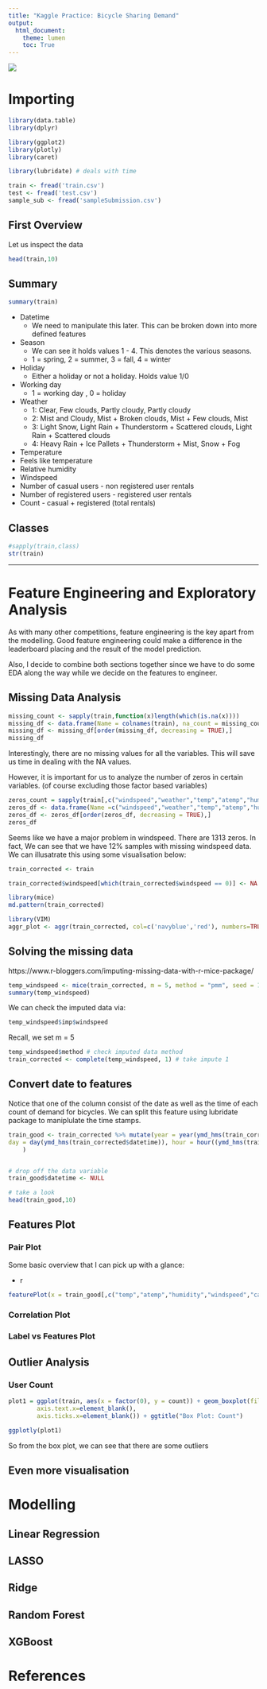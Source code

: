---
title: "Kaggle Practice: Bicycle Sharing Demand"
output: 
  html_document:
    theme: lumen
    toc: True
---

<p align= "centre">
![](D:/kaggle/bicycle sharing demand/firefly_rest_izta.jpg)
</p>

# Importing{.tabset}
```{r import library, warning=FALSE, message=FALSE}
library(data.table)
library(dplyr)

library(ggplot2)
library(plotly)
library(caret)

library(lubridate) # deals with time 
```

```{r import files }
train <- fread('train.csv')
test <- fread('test.csv')
sample_sub <- fread('sampleSubmission.csv')
```

## First Overview

Let us inspect the data

```{r}
head(train,10)
```



## Summary

```{r}
summary(train)

```

* Datetime 
    + We need to manipulate this later. This can be broken down into more defined features 
* Season
    + We can see it holds values 1 - 4. This denotes the various seasons.
    + 1 = spring, 2 = summer, 3 = fall, 4 = winter 
* Holiday
    + Either a holiday or not a holiday. Holds value 1/0
* Working day 
    + 1 = working day , 0 = holiday 
* Weather 
    + 1: Clear, Few clouds, Partly cloudy, Partly cloudy 
    + 2: Mist and Cloudy, Mist + Broken clouds, Mist + Few clouds, Mist 
    + 3: Light Snow, Light Rain + Thunderstorm + Scattered clouds, Light Rain +                Scattered clouds 
    + 4: Heavy Rain + Ice Pallets + Thunderstorm + Mist, Snow + Fog 
* Temperature 
* Feels like temperature 
* Relative humidity 
* Windspeed 
* Number of casual users - non registered user rentals
* Number of registered users - registered user rentals 
* Count - casual + registered (total rentals)



## Classes 

```{r}
#sapply(train,class)
str(train)
```


---



# Feature Engineering and Exploratory Analysis 

As with many other competitions, feature engineering is the key apart from the modelling. Good feature engineering could make a difference in the leaderboard placing and the result of the model prediction. 

Also, I decide to combine both sections together since we have to do some EDA along the way while we decide on the features to engineer. 


## Missing Data Analysis 

```{r}
missing_count <- sapply(train,function(x)length(which(is.na(x))))
missing_df <- data.frame(Name = colnames(train), na_count = missing_count)
missing_df <- missing_df[order(missing_df, decreasing = TRUE),]
missing_df
```

Interestingly, there are no missing values for all the variables. This will save us time in dealing with the NA values. 

However, it is important for us to analyze the number of zeros in certain variables. (of course excluding those factor based variables) 

```{r}
zeros_count = sapply(train[,c("windspeed","weather","temp","atemp","humidity")], function(x)length(which(x == 0)))
zeros_df <- data.frame(Name =c("windspeed","weather","temp","atemp","humidity"), zeros_count = zeros_count)
zeros_df <- zeros_df[order(zeros_df, decreasing = TRUE),]
zeros_df
```

Seems like we have a major problem in windspeed. There are 1313 zeros. In fact, 
We can see that we have 12% samples with missing windspeed data. We can illusatrate this using some visualisation below: 




```{r replacing, warning=FALSE, message=FALSE}
train_corrected <- train

train_corrected$windspeed[which(train_corrected$windspeed == 0)] <- NA

library(mice)
md.pattern(train_corrected)

library(VIM)
aggr_plot <- aggr(train_corrected, col=c('navyblue','red'), numbers=TRUE, sortVars=TRUE, labels=names(train_corrected), cex.axis=.7, gap=3, ylab=c("Histogram of missing data","Pattern"))
```




## Solving the missing data 

https://www.r-bloggers.com/imputing-missing-data-with-r-mice-package/

```{r}
temp_windspeed <- mice(train_corrected, m = 5, method = "pmm", seed = 123)
summary(temp_windspeed)
```

We can check the imputed data via: 
```{r, eval=FALSE}
temp_windspeed$imp$windspeed
```

Recall, we set m = 5

```{r}

temp_windspeed$method # check imputed data method
train_corrected <- complete(temp_windspeed, 1) # take impute 1 
```




## Convert date to features 

Notice that one of the column consist of the date as well as the time of each count of demand for bicycles. We can split this feature using lubridate package to maniplulate the time stamps. 

```{r time-feature-extraction}
train_good <- train_corrected %>% mutate(year = year(ymd_hms(train_corrected$datetime)), month = month(ymd_hms(train_corrected$datetime)),week = week(ymd_hms(train_corrected$datetime)), wdays = wday(ymd_hms(train_corrected$datetime)), 
day = day(ymd_hms(train_corrected$datetime)), hour = hour((ymd_hms(train_corrected$datetime)))
    )


# drop off the data variable 
train_good$datetime <- NULL

# take a look 
head(train_good,10)

```


##  Features Plot{.tabset}

### Pair Plot 

Some basic overview that I can pick up with a glance:

* r


```{r features- pair-plot, fig.width= 15, fig.height=15}
featurePlot(x = train_good[,c("temp","atemp","humidity","windspeed","casual","registered")], y = train_good[,"count"], plot = "pairs", auto.key = list(columns = 3))
```

### Correlation Plot


### Label vs Features Plot 



## Outlier Analysis{.tabset}



### User Count  


```{r}
plot1 = ggplot(train, aes(x = factor(0), y = count)) + geom_boxplot(fill = "#43a5cf") + theme_minimal() + theme(axis.title.x=element_blank(),
        axis.text.x=element_blank(),
        axis.ticks.x=element_blank()) + ggtitle("Box Plot: Count")

ggplotly(plot1)
```
 

So from the box plot, we can see that there are some outliers 

## Even more visualisation 


# Modelling{.tabset} 

## Linear Regression 

## LASSO 

## Ridge 

## Random Forest 

## XGBoost 

# References 

